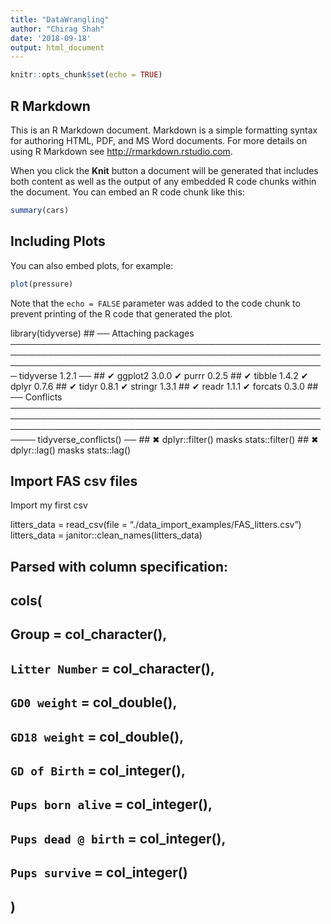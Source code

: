 ```yaml
---
title: "DataWrangling"
author: "Chirag Shah"
date: '2018-09-18'
output: html_document
---
```


```r
knitr::opts_chunk$set(echo = TRUE)
```

## R Markdown

This is an R Markdown document. Markdown is a simple formatting syntax for authoring HTML, PDF, and MS Word documents. For more details on using R Markdown see <http://rmarkdown.rstudio.com>.

When you click the **Knit** button a document will be generated that includes both content as well as the output of any embedded R code chunks within the document. You can embed an R code chunk like this:

```r
summary(cars)
```

## Including Plots

You can also embed plots, for example:

```r
plot(pressure)
```

Note that the `echo = FALSE` parameter was added to the code chunk to prevent printing of the R code that generated the plot.


library(tidyverse)
## ── Attaching packages ─────────────────────────────────────────────────────────────────────────────────────────────────────────────────────────────────────────────────────── tidyverse 1.2.1 ──
## ✔ ggplot2 3.0.0     ✔ purrr   0.2.5
## ✔ tibble  1.4.2     ✔ dplyr   0.7.6
## ✔ tidyr   0.8.1     ✔ stringr 1.3.1
## ✔ readr   1.1.1     ✔ forcats 0.3.0
## ── Conflicts ────────────────────────────────────────────────────────────────────────────────────────────────────────────────────────────────────────────────────────── tidyverse_conflicts() ──
## ✖ dplyr::filter() masks stats::filter()
## ✖ dplyr::lag()    masks stats::lag()

## Import FAS csv files 

Import my first csv

litters_data = read_csv(file = "./data_import_examples/FAS_litters.csv")
litters_data = janitor::clean_names(litters_data)

## Parsed with column specification:
## cols(
##   Group = col_character(),
##   `Litter Number` = col_character(),
##   `GD0 weight` = col_double(),
##   `GD18 weight` = col_double(),
##   `GD of Birth` = col_integer(),
##   `Pups born alive` = col_integer(),
##   `Pups dead @ birth` = col_integer(),
##   `Pups survive` = col_integer()
## )